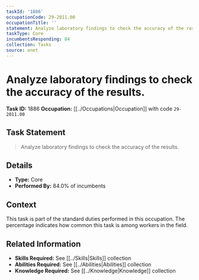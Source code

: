 ```yaml
---
taskId: '1886'
occupationCode: 29-2011.00
occupationTitle: ''
statement: Analyze laboratory findings to check the accuracy of the results.
taskType: Core
incumbentsResponding: 84
collection: Tasks
source: onet
---
```

# Analyze laboratory findings to check the accuracy of the results.

**Task ID:** 1886
**Occupation:** [[../Occupations|Occupation]] with code `29-2011.00`

## Task Statement

> Analyze laboratory findings to check the accuracy of the results.

## Details

- **Type:** Core
- **Performed By:** 84.0% of incumbents

## Context

This task is part of the standard duties performed in this occupation. The percentage indicates how common this task is among workers in the field.

## Related Information

- **Skills Required:** See [[../Skills|Skills]] collection
- **Abilities Required:** See [[../Abilities|Abilities]] collection
- **Knowledge Required:** See [[../Knowledge|Knowledge]] collection
